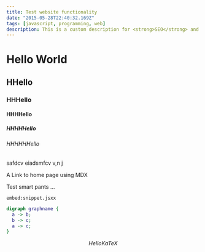```yaml
---
title: Test website functionality
date: "2015-05-28T22:40:32.169Z"
tags: [javascript, programming, web]
description: This is a custom description for <strong>SEO</strong> and Open Graph purposes, rather than the default generated excerpt. Simply add a description field to the frontmatter.
---
```


# Hello World
## HHello
### HHHello
#### HHHHello
##### HHHHHello
###### HHHHHHello

safdcv  eiadsmfcv v,n j

<Link to="/">A Link to home page using MDX</Link>

Test smart pants ...

`embed:snippet.jsxx`

```dot
digraph graphname {
  a -> b;
  b -> c;
  a -> c;
}
```

$$
Hello KaTeX
$$